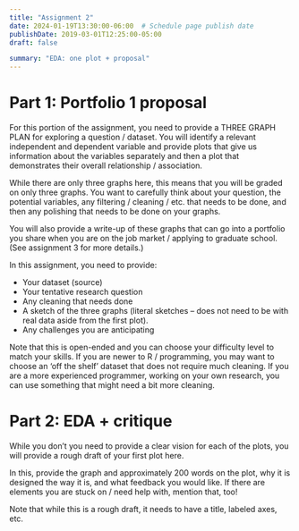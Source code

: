 ```yaml
---
title: "Assignment 2"
date: 2024-01-19T13:30:00-06:00  # Schedule page publish date
publishDate: 2019-03-01T12:25:00-05:00
draft: false

summary: "EDA: one plot + proposal"
---
```


# Part 1: Portfolio 1 proposal
For this portion of the assignment, you need to provide a THREE GRAPH PLAN for exploring a question / dataset. You will identify a relevant independent and dependent variable and provide plots that give us information about the variables separately and then a plot that demonstrates their overall relationship / association. 

While there are only three graphs here, this means that you will be graded on only three graphs. You want to carefully think about your question, the potential variables, any filtering / cleaning / etc. that needs to be done, and then any polishing that needs to be done on your graphs. 

You will also provide a write-up of these graphs that can go into a portfolio you share when you are on the job market / applying to graduate school. (See assignment 3 for more details.)

In this assignment, you need to provide:

* Your dataset (source)
* Your tentative research question
* Any cleaning that needs done
* A sketch of the three graphs (literal sketches -- does not need to be with real data aside from the first plot). 
* Any challenges you are anticipating

Note that this is open-ended and you can choose your difficulty level to match your skills. If you are newer to R / programming, you may want to choose an 'off the shelf' dataset that does not require much cleaning. If you are a more experienced programmer, working on your own research, you can use something that might need a bit more cleaning. 

# Part 2: EDA + critique

While you don't you need to provide a clear vision for each of the plots, you will provide a rough draft of your first plot here. 

In this, provide the graph and approximately 200 words on the plot, why it is designed the way it is, and what feedback you would like. If there are elements you are stuck on / need help with, mention that, too!

Note that while this is a rough draft, it needs to have a title, labeled axes, etc. 